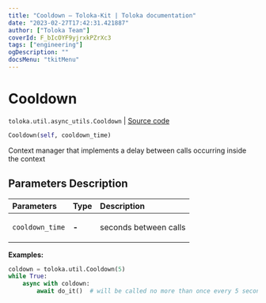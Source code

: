 ```yaml
---
title: "Cooldown — Toloka-Kit | Toloka documentation"
date: "2023-02-27T17:42:31.421887"
author: ["Toloka Team"]
coverId: F_bIcOYF9yjrxkPZrXc3
tags: ["engineering"]
ogDescription: ""
docsMenu: "tkitMenu"
---
```


# Cooldown
`toloka.util.async_utils.Cooldown` | [Source code](https://github.com/Toloka/toloka-kit/blob/v1.1.4/src/util/async_utils.py#L192)

```python
Cooldown(self, cooldown_time)
```

Сontext manager that implements a delay between calls occurring inside the context

## Parameters Description

| Parameters | Type | Description |
| :----------| :----| :-----------|
`cooldown_time`|**-**|<p>seconds between calls</p>

**Examples:**

```python
coldown = toloka.util.Cooldown(5)
while True:
    async with coldown:
        await do_it()  # will be called no more than once every 5 seconds
```